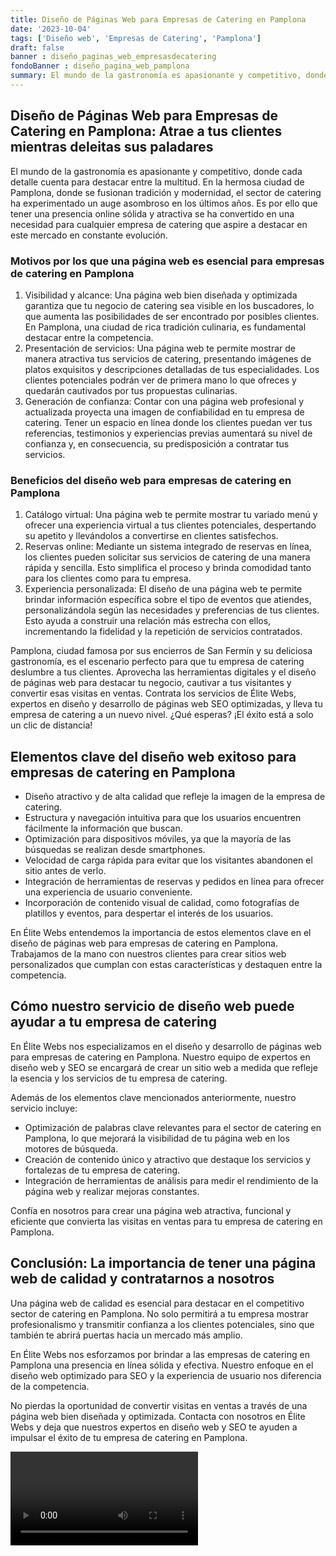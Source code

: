 ```yaml
---
title: Diseño de Páginas Web para Empresas de Catering en Pamplona
date: '2023-10-04'
tags: ['Diseño web', 'Empresas de Catering', 'Pamplona']
draft: false
banner : diseño_paginas_web_empresasdecatering
fondoBanner : diseño_pagina_web_pamplona
summary: El mundo de la gastronomía es apasionante y competitivo, donde cada detalle cuenta para destacar entre la multitud. En la hermosa ciudad de Pamplona, donde se fusionan tradición y modernidad, el sector de catering ha experimentado un auge asombroso en los últimos años. Es por ello que tener una presencia online sólida y atractiva se ha convertido en una necesidad para cualquier empresa de catering que aspire a destacar en este mercado en constante evolución.
---
```


## Diseño de Páginas Web para Empresas de Catering en Pamplona: Atrae a tus clientes mientras deleitas sus paladares

El mundo de la gastronomía es apasionante y competitivo, donde cada detalle cuenta para destacar entre la multitud. En la hermosa ciudad de Pamplona, donde se fusionan tradición y modernidad, el sector de catering ha experimentado un auge asombroso en los últimos años. Es por ello que tener una presencia online sólida y atractiva se ha convertido en una necesidad para cualquier empresa de catering que aspire a destacar en este mercado en constante evolución.

### Motivos por los que una página web es esencial para empresas de catering en Pamplona

1. Visibilidad y alcance: Una página web bien diseñada y optimizada garantiza que tu negocio de catering sea visible en los buscadores, lo que aumenta las posibilidades de ser encontrado por posibles clientes. En Pamplona, una ciudad de rica tradición culinaria, es fundamental destacar entre la competencia.
2. Presentación de servicios: Una página web te permite mostrar de manera atractiva tus servicios de catering, presentando imágenes de platos exquisitos y descripciones detalladas de tus especialidades. Los clientes potenciales podrán ver de primera mano lo que ofreces y quedarán cautivados por tus propuestas culinarias.
3. Generación de confianza: Contar con una página web profesional y actualizada proyecta una imagen de confiabilidad en tu empresa de catering. Tener un espacio en línea donde los clientes puedan ver tus referencias, testimonios y experiencias previas aumentará su nivel de confianza y, en consecuencia, su predisposición a contratar tus servicios.

### Beneficios del diseño web para empresas de catering en Pamplona

1. Catálogo virtual: Una página web te permite mostrar tu variado menú y ofrecer una experiencia virtual a tus clientes potenciales, despertando su apetito y llevándolos a convertirse en clientes satisfechos.
2. Reservas online: Mediante un sistema integrado de reservas en línea, los clientes pueden solicitar sus servicios de catering de una manera rápida y sencilla. Esto simplifica el proceso y brinda comodidad tanto para los clientes como para tu empresa.
3. Experiencia personalizada: El diseño de una página web te permite brindar información específica sobre el tipo de eventos que atiendes, personalizándola según las necesidades y preferencias de tus clientes. Esto ayuda a construir una relación más estrecha con ellos, incrementando la fidelidad y la repetición de servicios contratados.

Pamplona, ciudad famosa por sus encierros de San Fermín y su deliciosa gastronomía, es el escenario perfecto para que tu empresa de catering deslumbre a tus clientes. Aprovecha las herramientas digitales y el diseño de páginas web para destacar tu negocio, cautivar a tus visitantes y convertir esas visitas en ventas. Contrata los servicios de Élite Webs, expertos en diseño y desarrollo de páginas web SEO optimizadas, y lleva tu empresa de catering a un nuevo nivel. ¿Qué esperas? ¡El éxito está a solo un clic de distancia!

<GifSeo />

<Cta />

## Elementos clave del diseño web exitoso para empresas de catering en Pamplona

- Diseño atractivo y de alta calidad que refleje la imagen de la empresa de catering.
- Estructura y navegación intuitiva para que los usuarios encuentren fácilmente la información que buscan.
- Optimización para dispositivos móviles, ya que la mayoría de las búsquedas se realizan desde smartphones.
- Velocidad de carga rápida para evitar que los visitantes abandonen el sitio antes de verlo.
- Integración de herramientas de reservas y pedidos en línea para ofrecer una experiencia de usuario conveniente.
- Incorporación de contenido visual de calidad, como fotografías de platillos y eventos, para despertar el interés de los usuarios.

En Élite Webs entendemos la importancia de estos elementos clave en el diseño de páginas web para empresas de catering en Pamplona. Trabajamos de la mano con nuestros clientes para crear sitios web personalizados que cumplan con estas características y destaquen entre la competencia.

## Cómo nuestro servicio de diseño web puede ayudar a tu empresa de catering

En Élite Webs nos especializamos en el diseño y desarrollo de páginas web para empresas de catering en Pamplona. Nuestro equipo de expertos en diseño web y SEO se encargará de crear un sitio web a medida que refleje la esencia y los servicios de tu empresa de catering.

Además de los elementos clave mencionados anteriormente, nuestro servicio incluye:

- Optimización de palabras clave relevantes para el sector de catering en Pamplona, lo que mejorará la visibilidad de tu página web en los motores de búsqueda.
- Creación de contenido único y atractivo que destaque los servicios y fortalezas de tu empresa de catering.
- Integración de herramientas de análisis para medir el rendimiento de la página web y realizar mejoras constantes.

Confía en nosotros para crear una página web atractiva, funcional y eficiente que convierta las visitas en ventas para tu empresa de catering en Pamplona.

## Conclusión: La importancia de tener una página web de calidad y contratarnos a nosotros

Una página web de calidad es esencial para destacar en el competitivo sector de catering en Pamplona. No solo permitirá a tu empresa mostrar profesionalismo y transmitir confianza a los clientes potenciales, sino que también te abrirá puertas hacia un mercado más amplio.

En Élite Webs nos esforzamos por brindar a las empresas de catering en Pamplona una presencia en línea sólida y efectiva. Nuestro enfoque en el diseño web optimizado para SEO y la experiencia de usuario nos diferencia de la competencia.

No pierdas la oportunidad de convertir visitas en ventas a través de una página web bien diseñada y optimizada. Contacta con nosotros en Élite Webs y deja que nuestros expertos en diseño web y SEO te ayuden a impulsar el éxito de tu empresa de catering en Pamplona.

<Video />

<CtaBot job='Empresas de Catering' city='Pamplona'/>

<Gmaps query='Pamplona+españa+maps' />